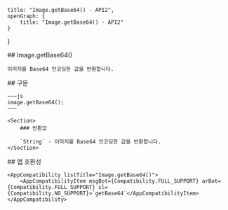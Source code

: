 
    title: "Image.getBase64() - API2",
    openGraph: {
        title: "Image.getBase64() - API2"
    }
}

<Section>
    ## Image.getBase64()

    이미지를 Base64 인코딩한 값을 반환합니다.
</Section>
<Section>
    ## 구문

    ~~~js
    image.getBase64();
    ~~~

    <Section>
        ### 반환값

        `String` - 이미지를 Base64 인코딩한 값을 반환합니다.
    </Section>
</Section>
<Section>
    ## 앱 호환성

    <AppCompatibility listTitle="Image.getBase64()">
        <AppCompatibilityItem msgBot={Compatibility.FULL_SUPPORT} arBot={Compatibility.FULL_SUPPORT} sl={Compatibility.NO_SUPPORT}>`getBase64`</AppCompatibilityItem>
    </AppCompatibility>
</Section>